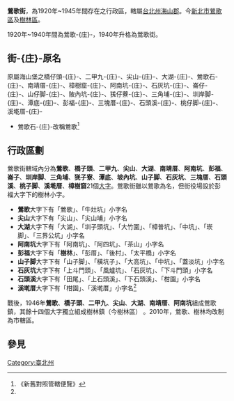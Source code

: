 '''鶯歌街'''，為1920年~1945年間存在之行政區，轄屬[[臺北州|台北州]][[海山郡|海山郡]]。今[[新北市|新北市]][[鶯歌區|鶯歌區]]及[[樹林區|樹林區]]。

1920年~1940年間為鶯歌-{庄}-，1940年升格為鶯歌街。

==街-{庄}-原名==
原屬海山堡之橋仔頭-{庄}-、二甲九-{庄}-、尖山-{庄}-、大湖-{庄}-、鶯歌石-{庄}-、南靖厝-{庄}-、樟樹窟-{庄}-、阿南坑-{庄}-、石灰坑-{庄}-、崙仔-{庄}-、山仔脚-{庄}-、陂內坑-{庄}-、獇仔藔-{庄}-、三角埔-{庄}-、圳岸脚-{庄}-、潭底-{庄}-、彭福-{庄}-、三塊厝-{庄}-、石頭溪-{庄}-、桃仔脚-{庄}-、溪墘厝-{庄}-
*鶯歌石-{庄}-改稱鶯歌<ref name="#1">《新舊對照管轄便覽》</ref>

==行政區劃==
鶯歌街轄域內分為'''鶯歌'''、'''橋子頭'''、'''二甲九'''、'''尖山'''、'''大湖'''、'''南靖厝'''、'''阿南坑'''、'''彭福'''、'''崙子'''、'''圳岸脚'''、'''三角埔'''、'''猐子寮'''、'''潭底'''、'''坡內坑'''、'''山子脚'''、'''石灰坑'''、'''三塊厝'''、'''石頭溪'''、'''桃子脚'''、'''溪墘厝'''、'''樟樹窟'''21個[[大字_(行政區劃)|大字]]。鶯歌街雖以鶯歌為名，但街役場設於彭福大字下的樹林小字。

*'''鶯歌'''大字下有「鶯歌」、「牛灶坑」小字名
*'''尖山'''大字下有「尖山」、「尖山埔」小字名
*'''大湖'''大字下有「大湖」、「圳子頭坑」、「大竹圍」、「樟普坑」、「中坑」、「崁脚」、「三界公坑」小字名
*'''阿南坑'''大字下有「阿南坑」、「阿四坑」、「茶山」小字名
*'''彭福'''大字下有「'''樹林'''」、「彭厝」、「後村」、「太平橋」小字名
*'''山子脚'''大字下有「山子脚」、「橫坑子」、「大高坑」、「中坑」、「蓋淡坑」小字名
*'''石灰坑'''大字下有「上斗門頭」、「風爐坑」、「石灰坑」、「下斗門頭」小字名
*'''石頭溪'''大字下有「田尾」、「上石頭溪」、「下石頭溪」、「柑園」小字名
*'''溪墘厝'''大字下有「柑園」、「溪墘厝」小字名<ref name="#1"/>

戰後，1946年'''鶯歌'''、'''橋子頭'''、'''二甲九'''、'''尖山'''、'''大湖'''、'''南靖厝'''、'''阿南坑'''組成鶯歌鎮，其餘十四個大字獨立組成樹林鎮（今樹林區） 。2010年，鶯歌、樹林均改制為市轄區。

== 參見 ==
{{reflist}}

{{臺北州}}
[[Category:臺北州|Category:臺北州]]